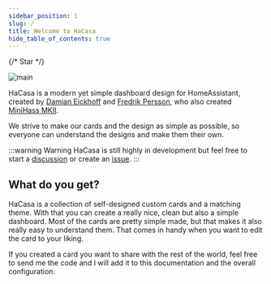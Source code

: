 ```yaml
---
sidebar_position: 1
slug: /
title: Welcome to HaCasa
hide_table_of_contents: true
---
```



{/* <GitHubButton href="https://github.com/damianeickhoff/HaCasa" data-show-count="true" aria-label="Star damianeickhoff/HaCasa on GitHub">Star</GitHubButton> */}

![main](/img/other/hacasa_cover.jpg)

HaCasa is a modern yet simple dashboard design for HomeAssistant, created by [Damian Eickhoff](https://github.com/damianeickhoff) and [Fredrik Persson](https://github.com/fredrikpersson92), who also created [MiniHass MKII](https://github.com/fredrikpersson92/minihass).

We strive to make our cards and the design as simple as possible, so everyone can understand the designs and make them their own.

:::warning Warning
HaCasa is still highly in development but feel free to start a [discussion](https://github.com/damianeickhoff/HaCasa/discussions) or create an [issue](https://github.com/damianeickhoff/HaCasa/issues).
:::

## What do you get?

HaCasa is a collection of self-designed custom cards and a matching theme. With that you can create a really nice, clean but also a simple dashboard. Most of the cards are pretty simple made, but that makes it also really easy to understand them. That comes in handy when you want to edit the card to your liking.

If you created a card you want to share with the rest of the world, feel free to send me the code and I will add it to this documentation and the overall configuration.